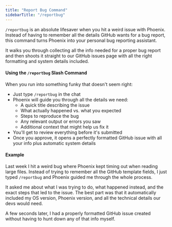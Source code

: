 ```yaml
---
title: "Report Bug Command"
sidebarTitle: "/reportbug"
---
```


`/reportbug` is an absolute lifesaver when you hit a weird issue with Phoenix. Instead of having to remember all the details GitHub wants for a bug report, this command turns Phoenix into your personal bug reporting assistant.

It walks you through collecting all the info needed for a proper bug report and then shoots it straight to our GitHub issues page with all the right formatting and system details included.

#### Using the `/reportbug` Slash Command

When you run into something funky that doesn't seem right:

-   Just type `/reportbug` in the chat
-   Phoenix will guide you through all the details we need:
    -   A quick title describing the issue
    -   What actually happened vs. what you expected
    -   Steps to reproduce the bug
    -   Any relevant output or errors you saw
    -   Additional context that might help us fix it
-   You'll get to review everything before it's submitted
-   Once you approve, it opens a perfectly formatted GitHub issue with all your info plus automatic system details

#### Example

Last week I hit a weird bug where Phoenix kept timing out when reading large files. Instead of trying to remember all the GitHub template fields, I just typed `/reportbug` and Phoenix guided me through the whole process.

It asked me about what I was trying to do, what happened instead, and the exact steps that led to the issue. The best part was that it automatically included my OS version, Phoenix version, and all the technical details our devs would need.

A few seconds later, I had a properly formatted GitHub issue created without having to hunt down any of that info myself.
